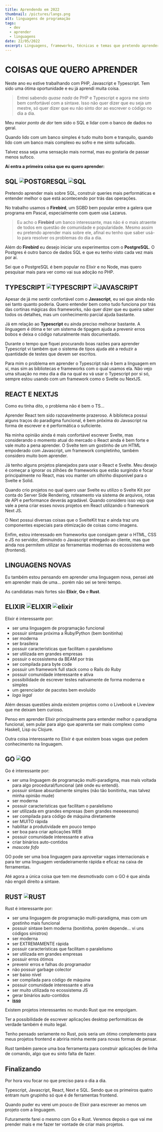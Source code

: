 ```yaml
---
title: Aprendendo em 2022
thumbnail: /pictures/langs.png
alt: linguagens de programação
tags:
  - dev
  - aprender
  - linguagens
date: 22/05/2022
excerpt: Linguagens, frameworks, técnicas e temas que pretendo aprender em 2022
---
```


# COISAS QUE QUERO APRENDER

Neste ano eu estive trabalhando com PHP, Javascript e Typescript. Tem sido uma ótima oportunidade e eu já aprendi muita coisa.

> Entrei sabendo _quase nada_ de PHP e Typescript e agora me sinto bem confortável com a sintaxe. Isso não quer dizer que eu seja um mestre, só quer dizer que eu não sinto dor ao escrever o código no dia a dia.

Meu maior _ponto de dor_ tem sido o SQL e lidar com o banco de dados no geral.

Quando lido com um banco simples é tudo muito bom e tranquilo, quando lido com um banco mais complexo eu sofro e me sinto sufocado.

Talvez essa seja uma sensação mais normal, mas eu gostaria de passar menos sufoco.

**Aí entra a primeira coisa que eu quero aprender:**

## SQL ![POSTGRESQL](https://img.shields.io/static/v1?label=POSTGRE&labelColor=5760cc&message=SQL&color=000000&logo=POSTGRESQL&logoColor=ffffff&style=flat-square) ![SQL](https://img.shields.io/static/v1?label=FIREBIRD&labelColor=f9c400&message=SQL&color=000000&logo=SQL&logoColor=ffffff&style=flat-square)

Pretendo aprender mais sobre SQL, construir queries mais performáticas e entender melhor o que está acontecendo por trás das operações.

No trabalho usamos o **Firebird**, um SGBD bem popular entre a galera que programa em Pascal, especialmente com quem usa Lazarus.

> Eu acho o **Firebird** um banco interessante, mas não é o mais atraente de todos em questão de comunidade e popularidade. Mesmo assim eu pretendo aprender mais sobre ele, afinal eu tenho que saber usá-lo para resolver os problemas do dia a dia.

<Pic
	src="database_meme.jpg"
	alt="banco de dados"
	width={510}
	height={306}
	align="center"
/>

Além do **Firebird** eu desejo iniciar uns experimentos com o **PostgreSQL**. O Postgres é outro banco de dados SQL e que eu tenho visto cada vez mais por aí.

Sei que o PostgreSQL é bem popular no Elixir e no Node, mas quero pesquisar mais para ver como vai sua adoção no PHP.

## TYPESCRIPT ![TYPESCRIPT](https://img.shields.io/static/v1?label=TYPESCRIPT&labelColor=3589c1&message=JS&color=000000&logo=TYPESCRIPT&logoColor=ffffff&style=flat-square) ![JAVASCRIPT](https://img.shields.io/static/v1?label=JAVASCRIPT&labelColor=f43314&message=JS&color=000000&logo=JAVASCRIPT&logoColor=ffffff&style=flat-square)

Apesar de já me sentir confortável com o **Javascript**, eu sei que ainda não sei tanto quanto poderia. Quero entender bem como tudo funciona por trás das cortinas mágicas dos frameworks, não quer dizer que eu queira saber todos os detalhes, mas um conhecimento parcial ajuda bastante.

Já em relação ao **Typescript** eu ainda preciso melhorar bastante. A linguagem é ótima e ter um sistema de tipagem ajuda a prevenir erros bobos e deixa o código naturalmente mais documentado.

<Pic
	src="typescript_parkour.png"
	alt="meme sobre typescript vs javascript"
	width={618}
	height={770}
	align="center"
/>

Durante o tempo que fiquei procurando boas razões para aprender Typescript vi também que o sistema de tipos ajuda até a reduzir a quantidade de testes que devem ser escritos.

Para mim o problema em aprender o Typescript não é bem a linguagem em sí, mas sim as bibliotecas e frameworks com o qual usamos ela. Não vejo uma situação no meu dia a dia na qual eu vá usar o Typescript por si só, sempre estou usando com um framework como o Svelte ou NextJS.

## REACT E NEXTJS

Como eu tinha dito, o problema não é bem o TS...

Aprender React tem sido razoavelmente prazeroso. A biblioteca possui alguns traços do paradigma funcional, é bem próxima do Javascript na forma de escrever e é performática o suficiente.

Na minha opinião ainda é mais confortável escrever Svelte, mas considerando o momento atual do mercado o React ainda é bem forte e vale muito a pena aprender. O Svelte tem um gostinho de um HTML empoderado com Javascript, um framework completinho, também considero muito bom aprender.

Já tenho alguns projetos planejados para usar o React e Svelte. Meu desejo é começar a ignorar os zilhões de frameworks que estão surgindo e focar principalmente no React, mas vou manter um olhinho disponível para o Svelte e Solid.

Quando crio projetos no qual quero usar Svelte eu utilizo o Svelte Kit por conta do Server Side Rendering, roteamento via sistema de arquivos, rotas de API e performance deverás agradável. Quando considero isso vejo que vale a pena criar esses novos projetos em React utilizando o framework Next JS.

<Pic
	src="nextjs_react.webp"
	alt="react mais poderoso com nextjs"
	width={1000}
	height={420}
	align="center"
/>

O Next possui diversas coisas que o SvelteKit traz e ainda traz uns componentes especiais para otimização de coisas como imagens.

Enfim, estou interessado em frameworks que consigam gerar o HTML, CSS e JS no servidor, diminuindo o Javascript entregado ao cliente, mas que ainda nos permitem utilizar as ferramentas modernas do ecossistema web (frontend).

## LINGUAGENS NOVAS

Eu também estou pensando em aprender uma linguagem nova, pensei até em aprender mais de uma... porém não sei se terei tempo.

As candidatas mais fortes são **Elixir**, **Go** e **Rust**.

<Pic
	src="langs.png"
	alt="rust, elixir e go"
	width={1001}
	height={434}
	align="center"
/>

## ELIXIR ![ELIXIR](https://img.shields.io/static/v1?label=ELIXIR&labelColor=5f14ff&message=LANG&color=000000&logo=ELIXIR&logoColor=ffffff&style=flat-square) ![elixir](https://img.shields.io/static/v1?label=PHOENIX&labelColor=5f14ff&message=FRAMEWORK&color=000000&logo=elixir&logoColor=feb000&style=flat-square)

Elixir é interessante por:

- ser uma linguagem de programação funcional
- possuir sintaxe próxima a Ruby/Python (bem bonitinha)
- ser moderna
- ser brasileira
- possuir características que facilitam o paralelismo
- ser utilizada em grandes empresas
- possuir o ecossistema da BEAM por trás
- ser compilada para byte code
- possuir um framework full stack como o Rails do Ruby
- possuir comunidade interessante e ativa
- possibilidade de escrever testes nativamente de forma moderna e simples
- um gerenciador de pacotes bem evoluído
- _logo legal_

Além dessas questões ainda existem projetos como o Livebook e Liveview que me deixam bem curioso.

Penso em aprender Elixir principalmente para entender melhor o paradigma funcional, sem pular para algo que aparenta ser mais complexo como Haskell, Lisp ou Clojure.

Outra coisa interessante no Elixir é que existem boas vagas que pedem conhecimento na linguagem.

## GO ![GO](https://img.shields.io/static/v1?label=GO&labelColor=14ffd8&message=LANG&color=000000&logo=GO&logoColor=000000&style=flat-square)

Go é interessante por:

- ser uma linguagem de programação multi-paradigma, mas mais voltada para algo procedural/funcional (até onde eu entendi).
- possuir sintaxe absurdamente simples (não tão bonitinha, mas talvez minha opinião mude)
- ser moderna
- possuir características que facilitam o paralelismo
- ser utilizada em grandes empresas (bem grandes meeeeesmo)
- ser compilada para código de máquina diretamente
- ser MUITO rápida
- habilitar a produtividade em pouco tempo
- ser boa para criar aplicações WEB
- possuir comunidade interessante e ativa
- criar binários auto-contidos
- _mascote fofo_

GO pode ser uma boa linguagem para aproveitar vagas internacionais e para ter uma linguagem verdadeiramente rápida e eficaz na caixa de ferramentas.

Até agora a única coisa que tem me desmotivado com o GO é que ainda não engoli direito a sintaxe.

## RUST ![RUST](https://img.shields.io/static/v1?label=RUST&labelColor=ffa714&message=LANG&color=000000&logo=RUST&logoColor=000000&style=flat-square)

Rust é interessante por:

- ser uma linguagem de programação multi-paradigma, mas com um gostinho mais funcional
- possuir sintaxe bem moderna (bonitinha, porém depende... vi uns códigos sinistros)
- ser moderna
- ser EXTREMAMENTE rápida
- possuir características que facilitam o paralelismo
- ser utilizada em grandes empresas
- possuir erros ótimos
- prevenir erros e falhas do programador
- não possuir garbage colector
- ser baixo nível
- ser compilada para código de máquina
- possuir comunidade interessante e ativa
- ser muito utilizada no ecossistema JS
- gerar binários auto-contidos
- **[isso](https://youtu.be/LDU_Txk06tM?t=73)**

Existem projetos interessantes no mundo Rust que me empolgam.

Ter a possibilidade de escrever aplicações desktop performáticas de verdade também é muito legal.

Tenho pensado seriamente no Rust, pois seria um ótimo complemento para meus projetos frontend e abriria minha mente para novas formas de pensar.

Rust também parece uma boa ferramenta para construir aplicações de linha de comando, algo que eu sinto falta de fazer.

## Finalizando

Por hora vou focar no que preciso para o dia a dia.

Typescript, Javascript, React, Next e SQL. Sendo que os primeiros quatro entram num grupinho só que é de ferramentas frontend.

Quando puder eu verei um pouco de Elixir para escrever ao menos um projeto com a linguagem.

Futuramente farei o mesmo com Go e Rust. Veremos depois o que vai me prender mais e me fazer ter vontade de criar mais projetos.
